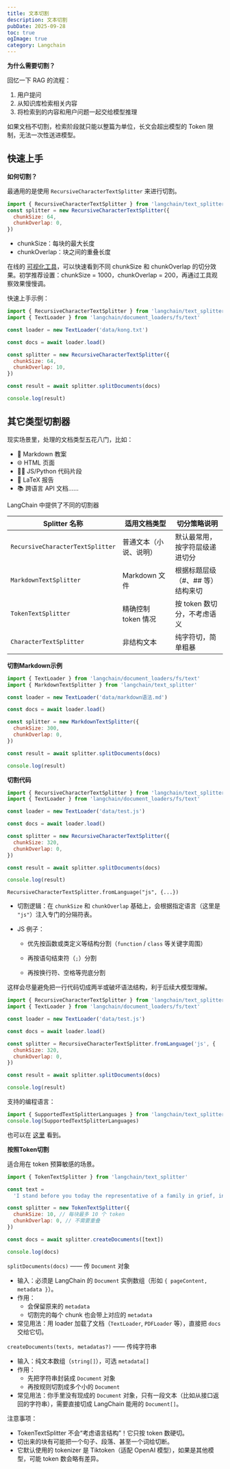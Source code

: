 ```yaml
---
title: 文本切割
description: 文本切割
pubDate: 2025-09-28
toc: true
ogImage: true
category: Langchain
---
```


**为什么需要切割？**

回忆一下 RAG 的流程：

1. 用户提问
2. 从知识库检索相关内容
3. 将检索到的内容和用户问题一起交给模型推理

如果文档不切割，检索阶段就只能以整篇为单位，长文会超出模型的 Token 限制，无法一次性送进模型。

## 快速上手

**如何切割？**

最通用的是使用 `RecursiveCharacterTextSplitter` 来进行切割。

```js
import { RecursiveCharacterTextSplitter } from 'langchain/text_splitter'
const splitter = new RecursiveCharacterTextSplitter({
  chunkSize: 64,
  chunkOverlap: 0,
})
```

- chunkSize：每块的最大长度
- chunkOverlap：块之间的重叠长度

在线的 [可视化工具](https://chunkviz.up.railway.app/)，可以快速看到不同 chunkSize 和 chunkOverlap 的切分效果。初学推荐设置：chunkSize = 1000，chunkOverlap = 200，再通过工具观察效果慢慢调。

快速上手示例：

```js
import { RecursiveCharacterTextSplitter } from 'langchain/text_splitter'
import { TextLoader } from 'langchain/document_loaders/fs/text'

const loader = new TextLoader('data/kong.txt')

const docs = await loader.load()

const splitter = new RecursiveCharacterTextSplitter({
  chunkSize: 64,
  chunkOverlap: 10,
})

const result = await splitter.splitDocuments(docs)

console.log(result)
```

## 其它类型切割器

现实场景里，处理的文档类型五花八门，比如：

- 📄 Markdown 教案
- 🌐 HTML 页面
- 🧑‍💻 JS/Python 代码片段
- 🧾 LaTeX 报告
- 📚 跨语言 API 文档……

LangChain 中提供了不同的切割器

| Splitter 名称                    | 适用文档类型           | 切分策略说明                     |
| -------------------------------- | ---------------------- | -------------------------------- |
| `RecursiveCharacterTextSplitter` | 普通文本（小说、说明） | 默认最常用，按字符层级递进切分   |
| `MarkdownTextSplitter`           | Markdown 文件          | 根据标题层级（#、## 等）结构来切 |
| `TokenTextSplitter`              | 精确控制 token 情况    | 按 token 数切分，不考虑语义      |
| `CharacterTextSplitter`          | 非结构文本             | 纯字符切，简单粗暴               |

**切割Markdown示例**

```js
import { TextLoader } from 'langchain/document_loaders/fs/text'
import { MarkdownTextSplitter } from 'langchain/text_splitter'

const loader = new TextLoader('data/markdown语法.md')

const docs = await loader.load()

const splitter = new MarkdownTextSplitter({
  chunkSize: 300,
  chunkOverlap: 0,
})

const result = await splitter.splitDocuments(docs)

console.log(result)
```

**切割代码**

```js
import { RecursiveCharacterTextSplitter } from 'langchain/text_splitter'
import { TextLoader } from 'langchain/document_loaders/fs/text'

const loader = new TextLoader('data/test.js')

const docs = await loader.load()

const splitter = new RecursiveCharacterTextSplitter({
  chunkSize: 320,
  chunkOverlap: 0,
})

const result = await splitter.splitDocuments(docs)

console.log(result)
```

`RecursiveCharacterTextSplitter.fromLanguage("js", {...})`

- 切割逻辑：在 `chunkSize` 和 `chunkOverlap` 基础上，会根据指定语言（这里是 `"js"`）注入专门的分隔符表。

- JS 例子：
  - 优先按函数或类定义等结构分割（`function` / `class` 等关键字周围）

  - 再按语句结束符（`;`）分割

  - 再按换行符、空格等兜底分割

这样会尽量避免把一行代码切成两半或破坏语法结构，利于后续大模型理解。

```js
import { RecursiveCharacterTextSplitter } from 'langchain/text_splitter'
import { TextLoader } from 'langchain/document_loaders/fs/text'

const loader = new TextLoader('data/test.js')

const docs = await loader.load()

const splitter = RecursiveCharacterTextSplitter.fromLanguage('js', {
  chunkSize: 320,
  chunkOverlap: 0,
})

const result = await splitter.splitDocuments(docs)

console.log(result)
```

支持的编程语言：

```js
import { SupportedTextSplitterLanguages } from 'langchain/text_splitter'
console.log(SupportedTextSplitterLanguages)
```

也可以在 [这里](https://v03.api.js.langchain.com/classes/langchain.text_splitter.RecursiveCharacterTextSplitter.html#fromLanguage) 看到。

**按照Token切割**

适合用在 token 预算敏感的场景。

```js
import { TokenTextSplitter } from 'langchain/text_splitter'

const text =
  'I stand before you today the representative of a family in grief, in a country in mourning before a world in shock.'

const splitter = new TokenTextSplitter({
  chunkSize: 10, // 每块最多 10 个 token
  chunkOverlap: 0, // 不需要重叠
})

const docs = await splitter.createDocuments([text])

console.log(docs)
```

`splitDocuments(docs)` —— 传 `Document` 对象

- 输入：必须是 LangChain 的 `Document` 实例数组（形如 `{ pageContent, metadata }`）。
- 作用：
  - 会保留原来的 `metadata`
  - 切割完的每个 chunk 也会带上对应的 `metadata`
- 常见用法：用 loader 加载了文档（`TextLoader`, `PDFLoader` 等），直接把 `docs` 交给它切。

`createDocuments(texts, metadatas?)` —— 传纯字符串

- 输入：纯文本数组（`string[]`），可选 `metadata[]`
- 作用：
  - 先把字符串封装成 `Document` 对象
  - 再按规则切割成多个小的 `Document`
- 常见用法：你手里没有现成的 `Document` 对象，只有一段文本（比如从接口返回的字符串），需要直接切成 LangChain 能用的 `Document[]`。

注意事项：

- TokenTextSplitter 不会“考虑语言结构”！它只按 token 数硬切。
- 切出来的块有可能把一个句子、段落、甚至一个词给切断。
- 它默认使用的 tokenizer 是 Tiktoken（适配 OpenAI 模型），如果是其他模型，可能 token 数会略有差异。
